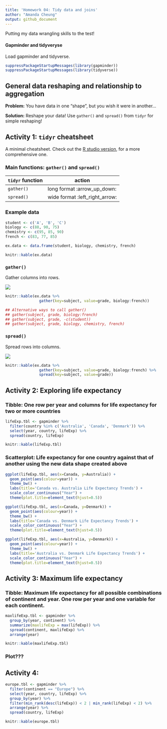 ```yaml
---
title: 'Homework 04: Tidy data and joins'
author: "Amanda Cheung"
output: github_document
---
```


Putting my data wrangling skills to the test!

#### Gapminder and tidyveryse

Load gapminder and tidyverse.

```r
suppressPackageStartupMessages(library(gapminder))
suppressPackageStartupMessages(library(tidyverse))
```

## General data reshaping and relationship to aggregation

**Problem:** You have data in one “shape”, but you wish it were in another...

**Solution:** Reshape your data! Use `gather()` and `spread()` from `tidyr` for simple reshaping!

## Activity 1: `tidyr` cheatsheet

A minimal cheatsheet. Check out the [R studio version](https://www.rstudio.com/wp-content/uploads/2015/02/data-wrangling-cheatsheet.pdf), for a more comprehensive one.

### Main functions: `gather()` and `spread()`

| `tidyr` function |             action             |
|------------------|--------------------------------|
| `gather()`       | long format :arrow_up_down:    |
| `spread()`       | wide format :left_right_arrow: |

### Example data

```r
student <- c('A', 'B', 'C')
biology <- c(88, 90, 75)
chemistry <- c(95, 85, 90)
french <- c(83, 77, 85) 

ex.data <- data.frame(student, biology, chemistry, french) 

knitr::kable(ex.data)
```


### `gather()`

Gather columns into rows.

![](ex_gather.png)

```r
knitr::kable(ex.data %>%
               gather(key=subject, value=grade, biology:french))

## Alternative ways to call gather()
## gather(subject, grade, biology:french)
## gather(subject, grade, -c(student))
## gather(subject, grade, biology, chemistry, french)
```


### `spread()`

Spread rows into columns.

![](ex_spread.png)

```r
knitr::kable(ex.data %>%
               gather(key=subject, value=grade, biology:french) %>% 
               spread(key=subject, value=grade))
```


## Activity 2: Exploring life expectancy

### Tibble: One row per year and columns for life expectancy for two or more countries

```r
lifeExp.tbl <- gapminder %>%
  filter(country %in% c('Australia', 'Canada', 'Denmark')) %>% 
  select(year, country, lifeExp) %>% 
  spread(country, lifeExp)

knitr::kable(lifeExp.tbl)
```

### Scatterplot: Life expectancy for one country against that of another using the new data shape created above

```r
ggplot(lifeExp.tbl, aes(x=Canada, y=Australia)) + 
  geom_point(aes(colour=year)) +
  theme_bw() +
  labs(title='Canada vs. Australia Life Expectancy Trends') +
  scale_color_continuous("Year") +
  theme(plot.title=element_text(hjust=0.5))
```

```r
ggplot(lifeExp.tbl, aes(x=Canada, y=Denmark)) + 
  geom_point(aes(colour=year)) +
  theme_bw() +
  labs(title='Canada vs. Denmark Life Expectancy Trends') +
  scale_color_continuous("Year") +
  theme(plot.title=element_text(hjust=0.5))
```

```r
ggplot(lifeExp.tbl, aes(x=Australia, y=Denmark)) + 
  geom_point(aes(colour=year)) +
  theme_bw() +
  labs(title='Australia vs. Denmark Life Expectancy Trends') +
  scale_color_continuous("Year") +
  theme(plot.title=element_text(hjust=0.5))
```

## Activity 3: Maximum life expectancy

### Tibble: Maximum life expectancy for all possible combinations of continent and year. One row per year and one variable for each continent.

```r
maxlifeExp.tbl <- gapminder %>%
  group_by(year, continent) %>%
  summarize(maxlifeExp = max(lifeExp)) %>%
  spread(continent, maxlifeExp) %>%
  arrange(year)

knitr::kable(maxlifeExp.tbl)
```

### Plot???


## Activity 4: 

```r
europe.tbl <- gapminder %>%
  filter(continent == "Europe") %>%
  select(year, country, lifeExp) %>%
  group_by(year) %>%
  filter(min_rank(desc(lifeExp)) < 2 | min_rank(lifeExp) < 2) %>% 
  arrange(year) %>%
  spread(country, lifeExp)

knitr::kable(europe.tbl)
  
```

